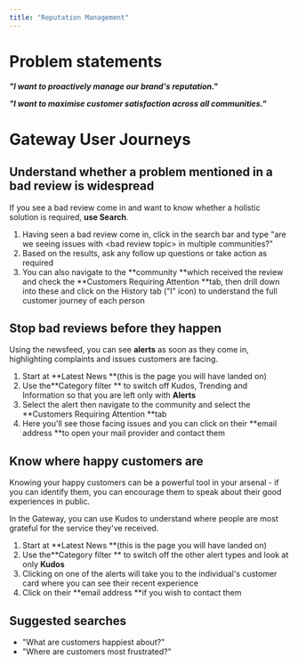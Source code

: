 ```yaml
---
title: "Reputation Management"
---
```


# **Problem statements**

**_"I want to proactively manage our brand's reputation."_**

**_"I want to maximise customer satisfaction across all communities."_**

# **Gateway User Journeys**

## **Understand whether a problem mentioned in a bad review is widespread**

If you see a bad review come in and want to know whether a holistic solution is required, **use Search**.

1. Having seen a bad review come in, click in the search bar and type "are we seeing issues with \<bad review topic\> in multiple communities?"
2. Based on the results, ask any follow up questions or take action as required
3. You can also navigate to the \*\*community \*\*which received the review and check the \*\*Customers Requiring Attention \*\*tab, then drill down into these and click on the History tab ("I" icon) to understand the full customer journey of each person

## **Stop bad reviews before they happen**

Using the newsfeed, you can see **alerts** as soon as they come in, highlighting complaints and issues customers are facing.

1. Start at \*\*Latest News \*\*(this is the page you will have landed on)
2. Use the\*\*Category filter \*\* to switch off Kudos, Trending and Information so that you are left only with **Alerts**
3. Select the alert then navigate to the community and select the \*\*Customers Requiring Attention \*\*tab
4. Here you'll see those facing issues and you can click on their \*\*email address \*\*to open your mail provider and contact them

## **Know where happy customers are**

Knowing your happy customers can be a powerful tool in your arsenal - if you can identify them, you can encourage them to speak about their good experiences in public.

In the Gateway, you can use Kudos to understand where people are most grateful for the service they've received.

1. Start at \*\*Latest News \*\*(this is the page you will have landed on)
2. Use the\*\*Category filter \*\* to switch off the other alert types and look at only **Kudos**
3. Clicking on one of the alerts will take you to the individual's customer card where you can see their recent experience
4. Click on their \*\*email address \*\*if you wish to contact them

## **Suggested searches**

- "What are customers happiest about?"
- "Where are customers most frustrated?"